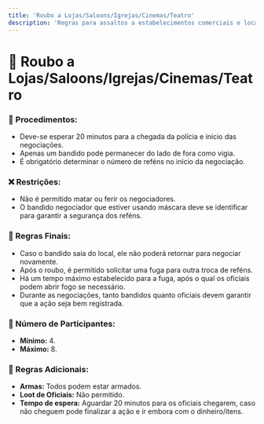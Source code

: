 ```yaml
---
title: 'Roubo a Lojas/Saloons/Igrejas/Cinemas/Teatro'
description: 'Regras para assaltos a estabelecimentos comerciais e locais públicos'
---
```


# 🏪 Roubo a Lojas/Saloons/Igrejas/Cinemas/Teatro

### 📜 Procedimentos:
- Deve-se esperar 20 minutos para a chegada da polícia e início das negociações.
- Apenas um bandido pode permanecer do lado de fora como vigia.
- É obrigatório determinar o número de reféns no início da negociação.

### ❌ Restrições:
- Não é permitido matar ou ferir os negociadores.
- O bandido negociador que estiver usando máscara deve se identificar para garantir a segurança dos reféns.

### 🛑 Regras Finais:
- Caso o bandido saia do local, ele não poderá retornar para negociar novamente.
- Após o roubo, é permitido solicitar uma fuga para outra troca de reféns.
- Há um tempo máximo estabelecido para a fuga, após o qual os oficiais podem abrir fogo se necessário.
- Durante as negociações, tanto bandidos quanto oficiais devem garantir que a ação seja bem registrada.

### 👥 Número de Participantes:
- **Mínimo:** 4.  
- **Máximo:** 8.

### 💼 Regras Adicionais:
- **Armas:** Todos podem estar armados.  
- **Loot de Oficiais:** Não permitido.
- **Tempo de espera:** Aguardar 20 minutos para os oficiais chegarem, caso não cheguem pode finalizar a ação e ir embora com o dinheiro/itens.